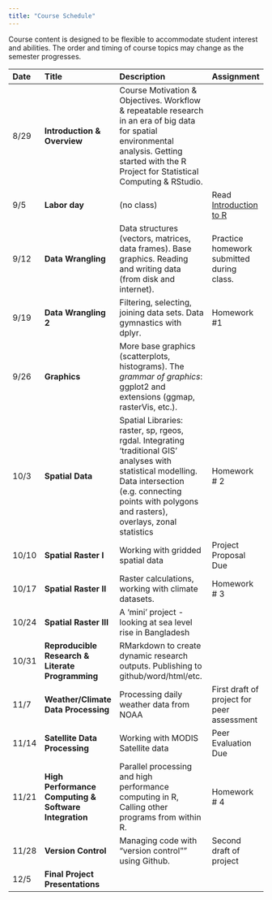 ```yaml
---
title: "Course Schedule"
---
```


Course content is designed to be flexible to accommodate student interest and abilities.  The order and timing of course topics may change as the semester progresses.  

| Date    |  Title   | Description |  Assignment |
|:--|:--|:----------------------------------------|:------------|
| 8/29    | **Introduction & Overview** | Course Motivation & Objectives. Workflow & repeatable research in an era of big data for spatial environmental analysis. Getting started with the R Project for Statistical Computing & RStudio.|   |
| 9/5 | **Labor day** | (no class)   | Read [Introduction to R](https://cran.r-project.org/doc/contrib/Torfs+Brauer-Short-R-Intro.pdf) |
| 9/12 | **Data Wrangling ** | Data structures (vectors, matrices, data frames). Base graphics. Reading and writing data (from disk and internet). |  Practice homework submitted during class. |
| 9/19 | **Data Wrangling 2** | Filtering, selecting, joining data sets. Data gymnastics with dplyr. |  Homework #1  |
| 9/26 | **Graphics** | More base graphics (scatterplots, histograms).  The _grammar of graphics_: ggplot2 and extensions (ggmap, rasterVis, etc.). |  |
| 10/3 | **Spatial Data** | Spatial Libraries: raster, sp, rgeos, rgdal. Integrating ‘traditional GIS’ analyses with statistical modelling.  Data intersection (e.g. connecting points with polygons and rasters), overlays, zonal statistics | Homework # 2 |
| 10/10 | **Spatial Raster I** | Working with gridded spatial data | Project Proposal Due |
| 10/17 | **Spatial Raster II** | Raster calculations, working with climate datasets.  | Homework # 3    |
| 10/24 | **Spatial Raster III** | A 'mini' project - looking at sea level rise in Bangladesh | |
| 10/31 | **Reproducible Research & Literate Programming** | RMarkdown to create dynamic research outputs.  Publishing to github/word/html/etc.|  |
| 11/7 | **Weather/Climate Data Processing ** | Processing daily weather data from NOAA  |  First draft of project for peer assessment   |
| 11/14 | **Satellite Data Processing** | Working with MODIS Satellite data | Peer Evaluation Due |
| 11/21 | **High Performance Computing & Software Integration** | Parallel processing and high performance computing in R, Calling other programs from within R. | Homework # 4 |
| 11/28 |  **Version Control** |  Managing code with "version control"" using Github. | Second draft of project |
| 12/5 | **Final Project Presentations** | | |